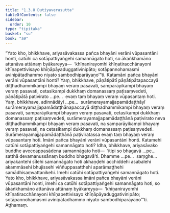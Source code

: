 ```yaml
---
title: "1.3.8 Dutiyaverasutta"
tableOfContents: false
sidebar:
  order: 10
type: "tipitaka"
basket: "su"
book: "a9"
---
```



<DynamicBreadcrumb />

<Division number="28" book="a9">

<Paragraph number="231" book="a9">
“Yato kho, bhikkhave, ariyasāvakassa pañca bhayāni verāni vūpasantāni honti, catūhi ca sotāpattiyaṅgehi samannāgato hoti, so ākaṅkhamāno attanāva attānaṃ byākareyya—  ‘khīṇanirayomhi khīṇatiracchānayoni khīṇapettivisayo khīṇāpāyaduggativinipāto; sotāpannohamasmi avinipātadhammo niyato sambodhiparāyaṇo’”ti.
</Paragraph>

<Paragraph number="232" book="a9">
Katamāni pañca bhayāni verāni vūpasantāni honti? Yaṃ, bhikkhave, pāṇātipātī pāṇātipātapaccayā diṭṭhadhammikampi bhayaṃ veraṃ pasavati, samparāyikampi bhayaṃ veraṃ pasavati, cetasikampi dukkhaṃ domanassaṃ paṭisaṃvedeti, pāṇātipātā paṭivirato …pe…  evaṃ taṃ bhayaṃ veraṃ vūpasantaṃ hoti.
</Paragraph>

<Paragraph number="233" book="a9">
Yaṃ, bhikkhave, adinnādāyī …pe…  surāmerayamajjapamādaṭṭhāyī surāmerayamajjapamādaṭṭhānapaccayā diṭṭhadhammikampi bhayaṃ veraṃ pasavati, samparāyikampi bhayaṃ veraṃ pasavati, cetasikampi dukkhaṃ domanassaṃ paṭisaṃvedeti, surāmerayamajjapamādaṭṭhānā paṭivirato neva diṭṭhadhammikampi bhayaṃ veraṃ pasavati, na samparāyikampi bhayaṃ veraṃ pasavati, na cetasikampi dukkhaṃ domanassaṃ paṭisaṃvedeti. Surāmerayamajjapamādaṭṭhānā paṭiviratassa evaṃ taṃ bhayaṃ veraṃ vūpasantaṃ hoti. Imāni pañca bhayāni verāni vūpasantāni honti.
</Paragraph>

<Paragraph number="234" book="a9">
Katamehi catūhi sotāpattiyaṅgehi samannāgato hoti? Idha, bhikkhave, ariyasāvako buddhe aveccappasādena samannāgato hoti—  ‘itipi so bhagavā …pe…  satthā devamanussānaṃ buddho bhagavā’ti. Dhamme …pe…  saṃghe…  ariyakantehi sīlehi samannāgato hoti akhaṇḍehi acchiddehi asabalehi akammāsehi bhujissehi viññuppasatthehi aparāmaṭṭhehi samādhisaṃvattanikehi. Imehi catūhi sotāpattiyaṅgehi samannāgato hoti.
</Paragraph>

<Paragraph number="235" book="a9">
Yato kho, bhikkhave, ariyasāvakassa imāni pañca bhayāni verāni vūpasantāni honti, imehi ca catūhi sotāpattiyaṅgehi samannāgato hoti, so ākaṅkhamāno attanāva attānaṃ byākareyya—  ‘khīṇanirayomhi khīṇatiracchānayoni khīṇapettivisayo khīṇāpāyaduggativinipāto; sotāpannohamasmi avinipātadhammo niyato sambodhiparāyaṇo’”ti.

</Paragraph>
</Division>

<Paragraph number="236" type="center" book="a9">
Aṭṭhamaṃ.
</Paragraph>